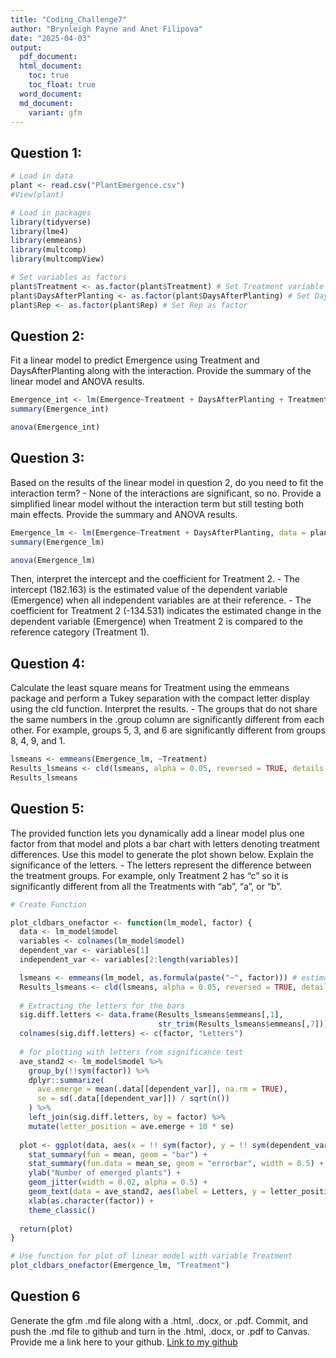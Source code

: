 ```yaml
---
title: "Coding_Challenge7"
author: "Brynleigh Payne and Anet Filipova"
date: "2025-04-03"
output: 
  pdf_document:
  html_document:
    toc: true
    toc_float: true
  word_document:
  md_document:
    variant: gfm
---
```


## Question 1: 
```r
# Load in data
plant <- read.csv("PlantEmergence.csv")
#View(plant)

# Load in packages
library(tidyverse)
library(lme4) 
library(emmeans)
library(multcomp)
library(multcompView)

# Set variables as factors
plant$Treatment <- as.factor(plant$Treatment) # Set Treatment variable as factor
plant$DaysAfterPlanting <- as.factor(plant$DaysAfterPlanting) # Set DaysAfterPlanting as factor
plant$Rep <- as.factor(plant$Rep) # Set Rep as factor

```

## Question 2:
Fit a linear model to predict Emergence using Treatment and
DaysAfterPlanting along with the interaction. Provide the summary of the linear
model and ANOVA results.
```r
Emergence_int <- lm(Emergence~Treatment + DaysAfterPlanting + Treatment:DaysAfterPlanting, data = plant)
summary(Emergence_int)
```
```r
anova(Emergence_int)
```

## Question 3:
Based on the results of the linear model in question 2, do you need to fit the
interaction term? 
- None of the interactions are significant, so no.
Provide a simplified linear model without the interaction term but still
testing both main effects. Provide the summary and ANOVA results. 
```r
Emergence_lm <- lm(Emergence~Treatment + DaysAfterPlanting, data = plant)
summary(Emergence_lm)
```
```r
anova(Emergence_lm)
```
Then, interpret the
intercept and the coefficient for Treatment 2.
- The intercept (182.163) is the estimated value of the dependent variable (Emergence) when all independent variables are at their reference. 
- The coefficient for Treatment 2 (-134.531) indicates the estimated change in the dependent variable (Emergence) when Treatment 2 is compared to the reference category (Treatment 1).

## Question 4:
Calculate the least square means for Treatment using the emmeans package and
perform a Tukey separation with the compact letter display using the cld function.
Interpret the results.
- The groups that do not share the same numbers in the .group column are significantly different from each other. For example, groups 5, 3, and 6 are significantly different from groups 8, 4, 9, and 1.
```r
lsmeans <- emmeans(Emergence_lm, ~Treatment)
Results_lsmeans <- cld(lsmeans, alpha = 0.05, reversed = TRUE, details = TRUE) # contrast with Tukey ajustment
Results_lsmeans
```

## Question 5:
The provided function lets you dynamically add a linear model plus one factor from
that model and plots a bar chart with letters denoting treatment differences. Use this
model to generate the plot shown below. Explain the significance of the letters.
- The letters represent the difference between the treatment groups. For example, only Treatment 2 has "c" so it is significantly different from all the Treatments with "ab", "a", or "b".  
```r
# Create Function

plot_cldbars_onefactor <- function(lm_model, factor) {
  data <- lm_model$model
  variables <- colnames(lm_model$model)
  dependent_var <- variables[1]
  independent_var <- variables[2:length(variables)]

  lsmeans <- emmeans(lm_model, as.formula(paste("~", factor))) # estimate lsmeans 
  Results_lsmeans <- cld(lsmeans, alpha = 0.05, reversed = TRUE, details = TRUE, Letters = letters) # contrast with Tukey adjustment by default.
  
  # Extracting the letters for the bars
  sig.diff.letters <- data.frame(Results_lsmeans$emmeans[,1], 
                                 str_trim(Results_lsmeans$emmeans[,7]))
  colnames(sig.diff.letters) <- c(factor, "Letters")
  
  # for plotting with letters from significance test
  ave_stand2 <- lm_model$model %>%
    group_by(!!sym(factor)) %>%
    dplyr::summarize(
      ave.emerge = mean(.data[[dependent_var]], na.rm = TRUE),
      se = sd(.data[[dependent_var]]) / sqrt(n())
    ) %>%
    left_join(sig.diff.letters, by = factor) %>%
    mutate(letter_position = ave.emerge + 10 * se)
  
  plot <- ggplot(data, aes(x = !! sym(factor), y = !! sym(dependent_var))) + 
    stat_summary(fun = mean, geom = "bar") +
    stat_summary(fun.data = mean_se, geom = "errorbar", width = 0.5) +
    ylab("Number of emerged plants") + 
    geom_jitter(width = 0.02, alpha = 0.5) +
    geom_text(data = ave_stand2, aes(label = Letters, y = letter_position), size = 5) +
    xlab(as.character(factor)) +
    theme_classic()
  
  return(plot)
}

# Use function for plot of linear model with variable Treatment
plot_cldbars_onefactor(Emergence_lm, "Treatment")

```

## Question 6
Generate the gfm .md file along with a .html, .docx, or .pdf. Commit, and push the
.md file to github and turn in the .html, .docx, or .pdf to Canvas. Provide me a link here to
your github.
[Link to my github](https://github.com/AnetFilipova/Reproducible_Data)

